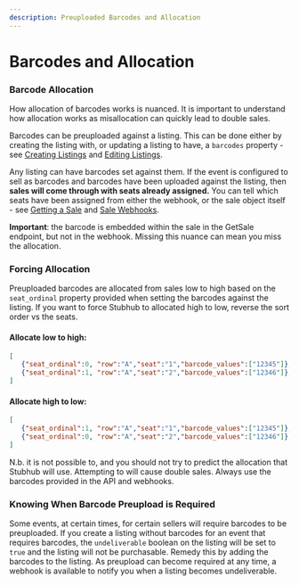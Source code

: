 ```yaml
---
description: Preuploaded Barcodes and Allocation
---
```


# Barcodes and Allocation

### Barcode Allocation

How allocation of barcodes works is nuanced. It is important to understand how allocation works as misallocation can quickly lead to double sales.

Barcodes can be preuploaded against a listing. This can be done either by creating the listing with, or updating a listing to have, a `barcodes` property - see [Creating Listings][create-listing-endpoint] and [Editing Listings][update-listing-endpoint].

[create-listing-endpoint]: /api-reference/inventory/#operation/SellerListings_CreateListingForRequestedEvent
[update-listing-endpoint]: /api-reference/inventory#operation/SellerListings_Patch

Any listing can have barcodes set against them. If the event is configured to sell as barcodes and barcodes have been uploaded against the listing, then **sales will come through with seats already assigned.** You can tell which seats have been assigned from either the webhook, or the sale object itself - see [Getting a Sale][get-sales-endpoint] and [Sale Webhooks][provisional-sale-webhook].

[get-sales-endpoint]: /api-reference/sales#operation/Sales_Get
[provisional-sale-webhook]: /api-reference/webhooks#tag/Topics/paths/provisional-sale/post

**Important**: the barcode is embedded within the sale in the GetSale endpoint, but not in the webhook. Missing this nuance can mean you miss the allocation.

### Forcing Allocation

Preuploaded barcodes are allocated from sales low to high based on the `seat_ordinal` property provided when setting the barcodes against the listing. If you want to force Stubhub to allocated high to low, reverse the sort order vs the seats.

#### Allocate low to high:
```json
[
   {"seat_ordinal":0, "row":"A","seat":"1","barcode_values":["12345"]},
   {"seat_ordinal":1, "row":"A","seat":"2","barcode_values":["12346"]},
]
```

#### Allocate high to low:
```json
[
   {"seat_ordinal":1, "row":"A","seat":"1","barcode_values":["12345"]},
   {"seat_ordinal":0, "row":"A","seat":"2","barcode_values":["12346"]},
]
```

N.b. it is not possible to, and you should not try to predict the allocation that Stubhub will use. Attempting to will cause double sales. Always use the barcodes provided in the API and webhooks.

### Knowing When Barcode Preupload is Required

Some events, at certain times, for certain sellers will require barcodes to be preuploaded. If you create a listing without barcodes for an event that requires barcodes, the `undeliverable` boolean on the listing will be set to `true` and the listing will not be purchasable. Remedy this by adding the barcodes to the listing. As preupload can become required at any time, a webhook is available to notify you when a listing becomes undeliverable. 
